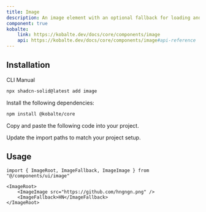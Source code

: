 ```yaml
---
title: Image
description: An image element with an optional fallback for loading and error status.
component: true
kobalte:
    link: https://kobalte.dev/docs/core/components/image
    api: https://kobalte.dev/docs/core/components/image#api-reference
---
```


<ComponentPreview name="image-demo" />

## Installation

<Tabs defaultValue="cli">

<TabsList>
    <TabsTrigger value="cli">CLI</TabsTrigger>
    <TabsTrigger value="manual">Manual</TabsTrigger>
    <TabsIndicator class="bg-primary" />
</TabsList>

<TabsContent value="cli">

```bash
npx shadcn-solid@latest add image
```

</TabsContent>

<TabsContent value="manual">

<Steps>

<Step>Install the following dependencies:</Step>

```bash
npm install @kobalte/core
```

<Step>Copy and paste the following code into your project.</Step>

<ComponentSource name="image" />

<Step>Update the import paths to match your project setup.</Step>

</Steps>

</TabsContent>

</Tabs>

## Usage

```tsx
import { ImageRoot, ImageFallback, ImageImage } from "@/components/ui/image"
```

```tsx
<ImageRoot>
    <ImageImage src="https://github.com/hngngn.png" />
    <ImageFallback>HN</ImageFallback>
</ImageRoot>
```

